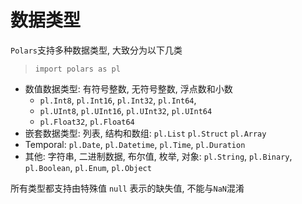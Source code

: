 
# 数据类型

`Polars`支持多种数据类型, 大致分为以下几类
> `import polars as pl`
- 数值数据类型: 有符号整数, 无符号整数, 浮点数和小数
    - `pl.Int8`, `pl.Int16`, `pl.Int32`, `pl.Int64`,
    - `pl.UInt8`, `pl.UInt16`, `pl.UInt32`, `pl.UInt64`
    - `pl.Float32`, `pl.Float64`
- 嵌套数据类型: 列表, 结构和数组: `pl.List` `pl.Struct` `pl.Array`
- Temporal: `pl.Date`, `pl.Datetime`, `pl.Time`, `pl.Duration`
- 其他: 字符串, 二进制数据, 布尔值, 枚举, 对象: `pl.String`, `pl.Binary`, `pl.Boolean`, `pl.Enum`, `pl.Object`

所有类型都支持由特殊值 `null` 表示的缺失值, 不能与`NaN`混淆


<Link
    href="https://docs.pola.rs/user-guide/concepts/data-types-and-structures/#appendix-full-data-types-table"
    description="参看数据类型完整列表及说明"
/>
